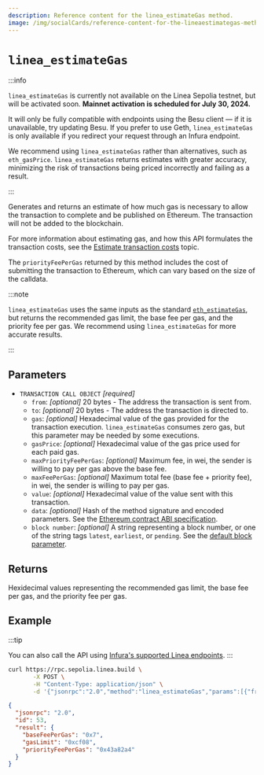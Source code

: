 ```yaml
---
description: Reference content for the linea_estimateGas method.
image: /img/socialCards/reference-content-for-the-lineaestimategas-method.jpg
---
```



# `linea_estimateGas`

:::info

`linea_estimateGas` is currently not available on the Linea Sepolia testnet, but will be activated
soon. **Mainnet activation is scheduled for July 30, 2024.** 

It will only be fully compatible with endpoints using the Besu client — if it is unavailable, try 
updating Besu. If you prefer to use Geth, `linea_estimateGas` is only available if you redirect
your request through an Infura endpoint.

We recommend using `linea_estimateGas` rather than alternatives, such as `eth_gasPrice`. 
`linea_estimateGas` returns estimates with greater accuracy, minimizing the risk of transactions
being priced incorrectly and failing as a result. 

:::

Generates and returns an estimate of how much gas is necessary to allow the transaction to complete 
and be published on Ethereum. The transaction will not be added to the blockchain.

For more information about estimating gas, and how this API formulates the transaction costs, see 
the [Estimate transaction costs](/developers/guides/gas/gas-fees) topic.

The `priorityFeePerGas` returned by this method includes the cost of submitting the transaction to 
Ethereum, which can vary based on the size of the calldata.

:::note

`linea_estimateGas` uses the same inputs as the standard
[`eth_estimateGas`](https://docs.infura.io/api/networks/linea/json-rpc-methods/eth_estimategas), but 
returns the recommended gas limit, the base fee per gas, and the priority fee per gas. We recommend 
using `linea_estimateGas` for more accurate results.

:::

## Parameters

- `TRANSACTION CALL OBJECT` _\[required]_
  - `from`: _\[optional]_ 20 bytes - The address the transaction is sent from.
  - `to`: _\[optional]_ 20 bytes - The address the transaction is directed to.
  - `gas`: _\[optional]_ Hexadecimal value of the gas provided for the transaction execution. `linea_estimateGas` consumes
      zero gas, but this parameter may be needed by some executions.
  - `gasPrice`: _\[optional]_ Hexadecimal value of the gas price used for each paid gas.
  - `maxPriorityFeePerGas`: _\[optional]_ Maximum fee, in wei, the sender is willing to pay per gas above the base fee.
  - `maxFeePerGas`: _\[optional]_ Maximum total fee (base fee + priority fee), in wei, the sender is willing to pay per gas.
  - `value`: _\[optional]_ Hexadecimal value of the value sent with this transaction.
  - `data`: _\[optional]_ Hash of the method signature and encoded parameters. See the
      [Ethereum contract ABI specification](https://docs.soliditylang.org/en/latest/abi-spec.html).
  - `block number`: _\[optional]_ A string representing a block number, or one of the string tags `latest`, `earliest`, or
      `pending`. See the [default block parameter](https://ethereum.org/en/developers/docs/apis/json-rpc/#default-block).


## Returns

Hexidecimal values representing the recommended gas limit, the base fee per gas, and the priority 
fee per gas.

## Example

:::tip

You can also call the API using [Infura's supported Linea endpoints](https://docs.infura.io/api/networks/linea/choose-a-network).
:::

<Tabs>
  <TabItem value="cURL request">

   ```bash
  curl https://rpc.sepolia.linea.build \
          -X POST \
          -H "Content-Type: application/json" \
          -d '{"jsonrpc":"2.0","method":"linea_estimateGas","params":[{"from":"0x42c27251C710864Cf76f1b9918Ace3E585e6E21b","gasPrice":"0x100000000","gas":"0x21000"}],"id":53}'
  ```

  </TabItem>
  <TabItem value="Response">

```JSON
{
  "jsonrpc": "2.0",
  "id": 53,
  "result": {
    "baseFeePerGas": "0x7",
    "gasLimit": "0xcf08",
    "priorityFeePerGas": "0x43a82a4"
  }
}
```
  </TabItem>
</Tabs>

